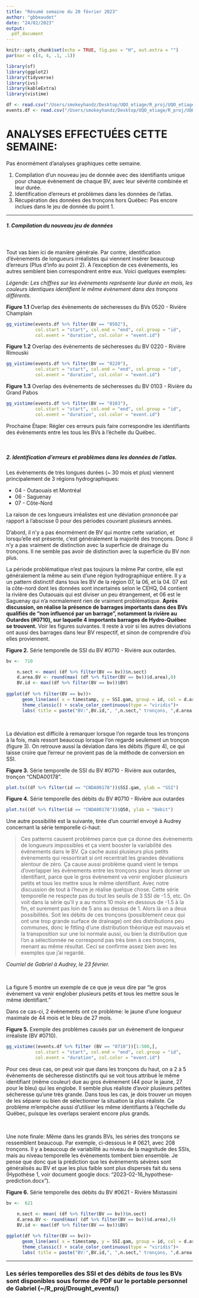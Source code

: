 ```yaml
---
title: "Résumé semaine du 20 février 2023"
author: "gbbeaudet"
date: "24/02/2023"
output:
  pdf_document
---
```

\newpage
```r
knitr::opts_chunk$set(echo = TRUE, fig.pos = "H", out.extra = "")
par(mar = c(4, 4, .1, .1))
```

```r
library(sf)
library(ggplot2)
library(tidyverse)
library(ivs)
library(kableExtra)
library(vistime)
```

```r
df <- read.csv("/Users/smokeyhandz/Desktop/UQO_etiage/R_proj/UQO_etiage_GitHub/GitHub_markdown_data/resume_20feb.csv")
events.df <- read.csv("/Users/smokeyhandz/Desktop/UQO_etiage/R_proj/UQO_etiage_GitHub/GitHub_markdown_data/events_df.csv")
```

# ANALYSES EFFECTUÉES CETTE SEMAINE:

Pas énormément d'analyses graphiques cette semaine.

1. Compilation d'un nouveau jeu de donnée avec des identifiants unique pour chaque évènement de chaque BV, avec leur sévérité combinée et leur durée.
2. Identification d'erreurs et problèmes dans les données de l'atlas.
3. Récupération des données des tronçons hors Québec: Pas encore inclues dans le jeu de donnée du point 1.

________________________________________________________________________________________________________________________

##### 1. Compilation du nouveau jeu de données

\

Tout vas bien ici de manière générale. Par contre, identification d'évènements de longueurs irréalistes qui viennent insérer beaucoup d'erreurs (Plus d'info au point 2). À l'exception de ces évènements, les autres semblent bien correspondrent entre eux. Voici quelques exemples:

*Légende: Les chiffres sur les évènements représente leur durée en mois, les couleurs identiques identifient le même évènement dans des tronçons différents.*

**Figure 1.1** Overlap des évènements  de sécheresses du BVs 0520 - Rivière Champlain
```r
gg_vistime(events.df %>% filter(BV == "0502"), 
           col.start = "start", col.end = "end", col.group = "id",
           col.event = "duration", col.color = "event.id")

```

**Figure 1.2** Overlap des évènements  de sécheresses du BV 0220 - Rivière Rimouski
```r
gg_vistime(events.df %>% filter(BV == "0220"), 
           col.start = "start", col.end = "end", col.group = "id",
           col.event = "duration", col.color = "event.id")

```

**Figure 1.3** Overlap des évènements  de sécheresses du BV 0103 - Rivière du Grand Pabos
```r
gg_vistime(events.df %>% filter(BV == "0103"), 
           col.start = "start", col.end = "end", col.group = "id",
           col.event = "duration", col.color = "event.id")
```


Prochaine Étape: Régler ces erreurs puis faire correspondre les identifiants des évènements entre les tous les BVs à l'échelle du Québec.

\

##### 2. Identification d'erreurs et problèmes dans les données de l'atlas.

Les évènements de très longues durées (~ 30 mois et plus) viennent principalement de 3 régions hydrographiques:

* 04 - Outaouais et Montréal
* 06 - Saguenay
* 07 - Côte-Nord

La raison de ces longueurs irréalistes est une déviation prononcée par rapport à l'abscisse 0 pour des périodes couvrant plusieurs années.

D’abord, il n’y a pas énormément de BV qui montre cette variation, et lorsqu’elle est présente, c’est généralement la majorité des tronçons. Donc il n’y a pas vraiment de distinction avec la superficie de drainage du tronçons. Il ne semble pas avoir de distinction avec la superficie du BV non plus.

La période problématique n’est pas toujours la même Par contre, elle est généralement la même au sein d’une région hydrographique entière. Il y a un pattern distinctif dans tous les BV de la région 07, la 06, et la 04. 07 est la côte-nord dont les données sont incertaines selon le CEHQ, 04 contient la rivière des Outaouais qui est diviser un peu étrangement, et 06 est le Saguenay qui n’a normalement rien de vraiment problématique. **Après discussion, on réalise la présence de barrages importants dans des BVs qualifiés de "non influencé par un barrage", notamment la rivière au Outardes (#0710), sur laquelle 4 importants barrages de Hydro-Québec se trouvent.** Voir les figures suivantes. Il reste à voir si les autres déviations ont aussi des barrages dans leur BV respectif, et sinon de comprendre d'où elles proviennent.


**Figure 2.** Série temporelle de SSI du BV #0710 - Rivière aux outardes.

```r
bv <-  710

    n.sect <- mean( (df %>% filter(BV == bv))$n.sect)
    d.area.BV <- round(max( (df %>% filter(BV == bv))$d.area),0)
    BV.id <- max((df %>% filter(BV == bv))$BV)
    
ggplot(df %>% filter(BV == bv))+
      geom_line(aes( x = timestamp, y = SSI.gam, group = id, col = d.area),alpha = .1)+
      theme_classic() + scale_color_continuous(type = "viridis")+
      labs( title = paste("BV:",BV.id,", ",n.sect," tronçons, ",d.area.BV," km2", sep = ""))
```

\

La déviation est difficile à remarquer lorsque l'on regarde tous les tronçons à la fois, mais ressort beaucoup lorsque l'on regarde seulement un tronçon (figure 3). On retrouve aussi la déviation dans les débits (figure 4), ce qui laisse croire que l'erreur ne provient pas de la méthode de conversion en SSI.

\newpage

**Figure 3.** Série temporelle de SSI du BV #0710 - Rivière aux outardes, tronçon "CNDA00178".

```r
plot.ts((df %>% filter(id == "CNDA00178"))$SSI.gam, ylab = "SSI")
```

**Figure 4.** Série temporelle des débits du BV #0710 - Rivière aux outardes

```r
plot.ts((df %>% filter(id == "CNDA00178"))$Q50, ylab = "Débit")

```

\newpage

Une autre possibilité est la suivante, tirée d'un courriel envoyé à Audrey concernant la série temporelle ci-haut:

> Ces patterns causent problèmes parce que ça donne des évènements de longueurs impossibles et ça vient booster la variabilité des évènements dans le BV. Ça cache aussi plusieurs plus petits évènements qui ressortirait si ont recentrait les grandes déviations alentour de zéro. Ça cause aussi problème quand vient le temps d’overlapper les évènements entre les tronçons pour leurs donner un identifiant, parce que le gros évènement va venir englober plusieurs petits et tous les mettre sous le même identifiant.
  Avec notre discussion de tout à l’heure je réalise quelque chose. Cette série temporelle ne respecte pas du tout les seuils de 3 SSI de -1.5, etc. On voit dans la série qu’il y a au moins 10 mois en dessous de -1.5 à la fin, et surement pas loin de 5 ans au dessus de 1. Alors là on a deux possibilités. Soit les débits de ces tronçons (possiblement ceux qui ont une trop grande surface de drainage) ont des distributions peu communes, donc le fitting d’une distribution théorique est mauvais et la transposition sur une loi normale aussi, ou bien la distribution que l’on a sélectionnée ne correspond pas très bien à ces tronçons, menant au même résultat. Ceci se confirme assez bien avec les exemples que j’ai regardé. 

*Courriel de Gabriel à Audrey, le 23 février.*

\


La figure 5 montre un exemple de ce que je veux dire par "le gros évènement va venir englober plusieurs petits et tous les mettre sous le même identifiant."

Dans ce cas-ci, 2 évènements ont ce problème: le jaune d'une longueur maximale de 44 mois et le bleu de 27 mois.

**Figure 5.** Exemple des problèmes causés par un évènement de longueur irréaliste (BV #0710).

```r
gg_vistime((events.df %>% filter (BV == "0710"))[1:500,], 
           col.start = "start", col.end = "end", col.group = "id",
           col.event = "duration", col.color = "event.id")
```

Pour ces deux cas, on peut voir que dans les tronçons du haut, on a 2 à 5 évènements de sécheresse distinctifs qui se voit tous attribué le même identifiant (même couleur) due au gros évènement (44 pour le jaune, 27 pour le bleu) qui les englobe. Il semble plus réaliste d'avoir plusieurs petites sécheresse qu'une très grande. Dans tous les cas, je dois trouver un moyen de les séparer ou bien de sélectionner la situation la plus réaliste. Ce problème m'empêche aussi d'utiliser les même identifiants à l'éqchelle du Québec, puisque les overlaps seraient encore plus grands.

\

Une note finale:
Même dans les grands BVs, les séries des tronçons se ressemblent beaucoup. Par exemple, ci-dessous le # 0621, avec 208 tronçons. Il y a beaucoup de variabilité au niveau de la magnitude des SSIs, mais au niveau temporelle les évènements tombent bien ensemble. Je pense que donc que la prédiction que les évènements sévères sont généralisés au BV et que les plus faible sont plus dispersés fait du sens (Hypothèse 1, voir document google docs: "2023-02-16_hypothese-prediction.docx").


**Figure 6.** Série temporelle des débits du BV #0621 - Rivière Mistassini

```r

bv <-  621

    n.sect <- mean( (df %>% filter(BV == bv))$n.sect)
    d.area.BV <- round(max( (df %>% filter(BV == bv))$d.area),0)
    BV.id <- max((df %>% filter(BV == bv))$BV)
    
ggplot(df %>% filter(BV == bv))+
      geom_line(aes( x = timestamp, y = SSI.gam, group = id, col = d.area),alpha = .3)+
      theme_classic() + scale_color_continuous(type = "viridis")+
      labs( title = paste("BV:",BV.id,", ",n.sect," tronçons, ",d.area.BV," km2", sep = ""))
```

________________________________________________________________________________________________________________________

### Les séries temporelles des SSI et des débits de *tous* les BVs sont disponibles sous forme de PDF sur le portable personnel de Gabriel (~/R_proj/Drought_events/)

